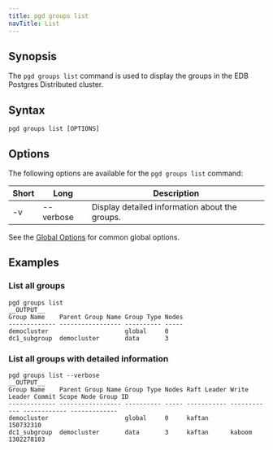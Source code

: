 ```yaml
---
title: pgd groups list
navTitle: List
---
```


## Synopsis

The `pgd groups list` command is used to display the groups in the EDB Postgres Distributed cluster.

## Syntax

```plaintext
pgd groups list [OPTIONS]
```

## Options

The following options are available for the `pgd groups list` command:

| Short | Long      | Description                                    |
|-------|-----------|------------------------------------------------|
| -v    | --verbose | Display detailed information about the groups. |

See the [Global Options](../#global-options) for common global options.

## Examples

### List all groups

```shell
pgd groups list
__OUTPUT__
Group Name    Parent Group Name Group Type Nodes
------------- ----------------- ---------- -----
democluster                     global     0    
dc1_subgroup  democluster       data       3  
```

### List all groups with detailed information

```shell
pgd groups list --verbose
__OUTPUT__
Group Name    Parent Group Name Group Type Nodes Raft Leader Write Leader Commit Scope Node Group ID
------------- ----------------- ---------- ----- ----------- ------------ ------------ -------------
democluster                     global     0     kaftan                                150732310    
dc1_subgroup  democluster       data       3     kaftan      kaboom                    1302278103  
```
